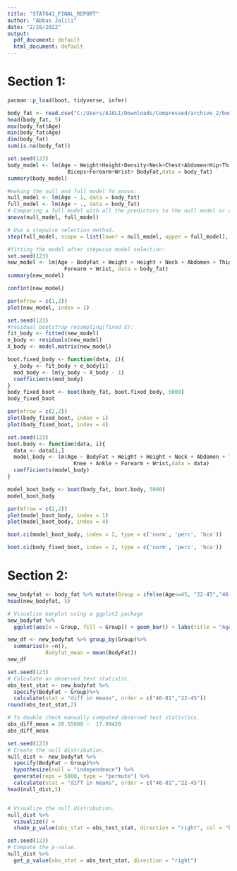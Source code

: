 ```yaml
---
title: "STAT641_FINAL_REPORT"
author: "Abbas Jalili"
date: "2/28/2022"
output:
  pdf_document: default
  html_document: default
---
```


# Section 1:

```r
pacman::p_load(boot, tidyverse, infer)
```


```r
body_fat <- read.csv("C:/Users/AJALI/Downloads/Compressed/archive_2/bodyfat.csv")
head(body_fat, 5)
max(body_fat$Age)
min(body_fat$Age)
dim(body_fat)
sum(is.na(body_fat))
```

\newpage

```r
set.seed(123)
body_model <- lm(Age ~ Weight+Height+Density+Neck+Chest+Abdomen+Hip+Thigh+Knee+Ankle+
                   Biceps+Forearm+Wrist+ BodyFat,data = body_fat)
summary(body_model)
```


```r
#making the null and full model fo anova:
null_model <- lm(Age ~ 1, data = body_fat)
full_model <- lm(Age ~ ., data = body_fat)
# Comparing a full model with all the predictors to the null model or an initial model.
anova(null_model, full_model)
```


```r
# Use a stepwise selection method.
step(full_model, scope = list(lower = null_model, upper = full_model), trace = 0)
```





```r
#fitting the model after stepwise model selection:
set.seed(123)
new_model <- lm(Age ~ BodyFat + Weight + Height + Neck + Abdomen + Thigh + Knee + Ankle + 
                  Forearm + Wrist, data = body_fat)
summary(new_model)
```

```r
confint(new_model)
```





```r
par(mfrow = c(1,2))
plot(new_model, index = 1)
```

\newpage

```r
set.seed(123)
#residual bootstrap resampling(fixed X):
fit_body <- fitted(new_model)
e_body <- residuals(new_model)
X_body <- model.matrix(new_model)

boot.fixed_body <- function(data, i){
  y_body <- fit_body + e_body[i]
  mod_body <- lm(y_body ~ X_body - 1)
  coefficients(mod_body)
}
body_fixed_boot <- boot(body_fat, boot.fixed_body, 5000)
body_fixed_boot
```

```r
par(mfrow = c(2,2))
plot(body_fixed_boot, index = 1)
plot(body_fixed_boot, index = 4)
```


\newpage

```r
set.seed(123)
boot.body <- function(data, i){
  data <- data[i,]
  model_body <- lm(Age ~ BodyFat + Weight + Height + Neck + Abdomen + Thigh + 
                     Knee + Ankle + Forearm + Wrist,data = data)
  coefficients(model_body)
}

model_boot_body <- boot(body_fat, boot.body, 5000)
model_boot_body
```

```r
par(mfrow = c(2,2))
plot(model_boot_body, index = 1)
plot(model_boot_body, index = 4)
```



```r
boot.ci(model_boot_body, index = 2, type = c('norm', 'perc', 'bca'))
```


```r
boot.ci(body_fixed_boot, index = 2, type = c('norm', 'perc', 'bca'))
```

# Section 2:


```r
new_bodyfat <- body_fat %>% mutate(Group = ifelse(Age<=45, "22-45","46-81"))
head(new_bodyfat, 5)
```




```r
# Visualize barplot using a ggplot2 package
new_bodyfat %>%
  ggplot(aes(x = Group, fill = Group)) + geom_bar() + labs(title = "Age 22-45 Versus Age 46-81 Group", x = "Groups", y = "Count") +theme(panel.grid.major = element_blank())
```




```r
new_df <- new_bodyfat %>% group_by(Group)%>%
  summarise(n =n(),
            Bodyfat_mean = mean(BodyFat))
new_df
```


```r
set.seed(123)
# Calculate an observed test statistic.
obs_test_stat <- new_bodyfat %>%
  specify(BodyFat ~ Group)%>%
  calculate(stat = "diff in means", order = c("46-81","22-45"))
round(obs_test_stat,2)

# To double check manually computed observed test statistics.
obs_diff_mean = 20.55088 -	17.99420	 
obs_diff_mean
```


```r
set.seed(123)
# Create the null distribution.
null_dist <- new_bodyfat %>%
  specify(BodyFat ~ Group)%>%
  hypothesize(null = "independence") %>%
  generate(reps = 5000, type = "permute") %>%
  calculate(stat = "diff in means", order = c("46-81","22-45"))
head(null_dist,5)


# Visualize the null distribution.
null_dist %>%
  visualize() +
  shade_p_value(obs_stat = obs_test_stat, direction = "right", col = "blue", lty = 1, lwd = 1)
```

```r
set.seed(123)
# Compute the p-value.
null_dist %>%
  get_p_value(obs_stat = obs_test_stat, direction = "right")
```